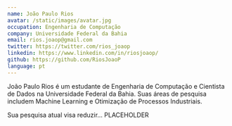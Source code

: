 ```yaml
---
name: João Paulo Rios
avatar: /static/images/avatar.jpg
occupation: Engenharia de Computação
company: Universidade Federal da Bahia
email: rios.joaop@gmail.com
twitter: https://twitter.com/rios_joaop
linkedin: https://www.linkedin.com/in/riosjoaop/
github: https://github.com/RiosJoaoP
language: pt
---
```


João Paulo Rios é um estudante de Engenharia de Computação e Cientista de Dados na Universidade Federal da Bahia. Suas áreas de pesquisa includem Machine Learning e Otimização de Processos Industriais.

Sua pesquisa atual visa reduzir... PLACEHOLDER